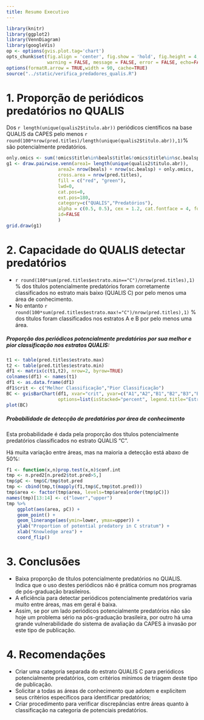 ```yaml
---
title: Resumo Executivo
---
```


```r
library(knitr)
library(ggplot2)
library(VennDiagram)
library(googleVis)
op <- options(gvis.plot.tag='chart')
opts_chunk$set(fig.align = 'center', fig.show = 'hold', fig.height = 4,
               warning = FALSE, message = FALSE, error = FALSE, echo=FALSE)
options(formatR.arrow = TRUE,width = 90, cache=TRUE)
source("../static/verifica_predadores_qualis.R")
```

# 1. Proporção de periódicos predatórios no QUALIS

Dos `r length(unique(qualis2$titulo.abr))` periódicos científicos na base QUALIS da CAPES 
pelo menos `r round(100*nrow(pred.titles)/length(unique(qualis2$titulo.abr)),1)`% 
são potencialmente predatórios.

```r
only.omics <- sum(!omics$title%in%beals$title&!omics$title%in%sc.bealsp$title)
g1 <- draw.pairwise.venn(area1= length(unique(qualis2$titulo.abr)),
                   area2= nrow(beals) + nrow(sc.bealsp) + only.omics,
                   cross.area = nrow(pred.titles),
                   fill = c("red", "green"),
                   lwd=0,
                   cat.pos=0,
                   ext.pos=180,
                   category=c("QUALIS","Predatórios"),
                   alpha = c(0.5, 0.5), cex = 1.2, cat.fontface = 4, fontfamily =3,
                   id=FALSE
                   )
grid.draw(g1)
```

# 2. Capacidade do QUALIS detectar predatórios

* `r round(100*sum(pred.titles$estrato.min=="C")/nrow(pred.titles),1)` % 
dos títulos potencialmente predatórios 
foram corretamente classificados no estrato mais baixo (QUALIS C) por pelo menos uma área de conhecimento.
* No entanto 
`r round(100*sum(pred.titles$estrato.max!="C")/nrow(pred.titles),1)` %  dos títulos
foram classificados nos estratos A e B por pelo menos uma área.

##### Proporção dos periódicos potencialmente predatórios por sua melhor e pior classificação nos estratos QUALIS:

```r
t1 <- table(pred.titles$estrato.max)
t2 <- table(pred.titles$estrato.min)
df1 <- matrix(c(t1,t2), nrow=2, byrow=TRUE)
colnames(df1) <- names(t1)
df1 <- as.data.frame(df1)
df1$crit <- c("Melhor Classificação","Pior Classificação")
BC <- gvisBarChart(df1, xvar="crit", yvar=c("A1","A2","B1","B2","B3","B4","B5","C"),
                   options=list(isStacked="percent", legend.title="Estrato QUALIS"))
plot(BC)
```

##### Probabilidade de detecção de predatórios por área de conhecimento

Esta probabilidade é dada pela proporção
dos títulos potencialmente predatórios
classificados no estrato QUALIS "C".

Há muita variação entre áreas, mas na maioria
a detecção está abaxo de 50%:

```r
f1 <- function(x,n)prop.test(x,n)$conf.int
tmp <- n.pred2[n.pred2$tot.pred>5,]
tmp$pC <- tmp$C/tmp$tot.pred
tmp <- cbind(tmp,t(mapply(f1,tmp$C,tmp$tot.pred)))
tmp$area <- factor(tmp$area, levels=tmp$area[order(tmp$pC)])
names(tmp)[13:14] <- c("lower","upper")
tmp %>%
    ggplot(aes(area, pC)) +
    geom_point() +
    geom_linerange(aes(ymin=lower, ymax=upper)) +
    ylab("Proportion of potential predatory in C stratum") +
    xlab("Knowledge area") +
    coord_flip()
```

# 3. Conclusões

* Baixa proporção de títulos potencialmente predatórios
no QUALIS. Indica que o uso destes periódicos não é prática 
comum nos programas de pós-graduação brasileiros.
* A eficiência para detectar periódicos 
potencialmente predatórios varia muito entre áreas,
mas em geral é baixa.
* Assim, se por um lado periódicos potencialmente 
predatórios não são hoje um problema sério na pós-graduação 
brasileira, por outro há uma grande vulnerabilidade do
sistema de avaliação da CAPES à invasão por este tipo de 
publicação.

# 4.  Recomendações

* Criar uma categoria separada do estrato QUALIS C para periódicos 
potencialmente  predatórios, com critérios mínimos de triagem deste tipo de publicação.
* Solicitar a todas as áreas de conhecimento que adotem e explicitem seus critérios 
específicos para identificar predatórios; 
* Criar procedimento para verificar discrepâncias entre áreas quanto à classificação 
na categoria de potenciais predatórios.
